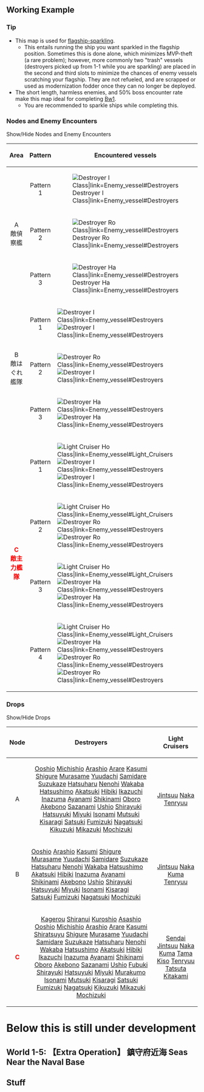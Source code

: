 ==Working Example==
{{LabSortieworld
| map = 1-1_Map.jpg
| difficulty = ☆
| item = None
| exp = 30
| code = 近海警備 (Coastal Waters Defense)
| jptext = 鎮守府正面近海の警備に出動せよ！
| entext = Mobilize for a patrol of the waters outside the naval base!
}}
===Tip===
*This map is used for [[Morale/Fatigue#Running_1-1_solo|flagship-sparkling]].
**This entails running the ship you want sparkled in the flagship position. Sometimes this is done alone, which minimizes MVP-theft (a rare problem); however, more commonly two "trash" vessels (destroyers picked up from 1-1 while you are sparkling) are placed in the second and third slots to minimize the chances of enemy vessels scratching your flagship. They are not refueled, and are scrapped or used as modernization fodder once they can no longer be deployed.
*The short length, harmless enemies, and 50% boss encounter rate make this map ideal for completing [[Quests#Bw1|Bw1]].
**You are recommended to sparkle ships while completing this.

===Nodes and Enemy Encounters===

<div class="mw-customtoggle-1-1-enemy globalbutton">Show/Hide Nodes and Enemy Encounters</div>

{| class="mw-collapsible mw-collapsed wikitable" id="mw-customcollapsible-1-1-enemy"
!Area
!Pattern
! width="500px" |Encountered vessels
!Form
|-
| colspan="1" rowspan="3" style="text-align: center;" |A<br />敵偵察艦
| style="text-align: center;" |Pattern 1
|[[File:DD I Class.png|Destroyer I Class|link=Enemy_vessel#Destroyers]]
| style="text-align: center;" rowspan="3" |{{Template:LineAhead}}
|-
| style="text-align: center;" |Pattern 2
|[[File:DD Ro Class.jpg|Destroyer Ro Class|link=Enemy_vessel#Destroyers]]
|-
| style="text-align: center;" |Pattern 3
|[[File:DD Ha Class.png|Destroyer Ha Class|link=Enemy_vessel#Destroyers]]
|-
| colspan="1" rowspan="3" style="text-align: center;" |B<br />敵はぐれ艦隊
| style="text-align: center;" |Pattern 1
|[[File:DD I Class.png|Destroyer I Class|link=Enemy_vessel#Destroyers]] [[File:DD I Class.png|Destroyer I Class|link=Enemy_vessel#Destroyers]]
| style="text-align: center;" rowspan="3" |{{Template:LineAhead}}
|-
| style="text-align: center;" |Pattern 2
|[[File:DD Ro Class.jpg|Destroyer Ro Class|link=Enemy_vessel#Destroyers]] [[File:DD I Class.png|Destroyer I Class|link=Enemy_vessel#Destroyers]]
|-
| style="text-align: center;" |Pattern 3
|[[File:DD Ha Class.png|Destroyer Ha Class|link=Enemy_vessel#Destroyers]] [[File:DD Ha Class.png|Destroyer Ha Class|link=Enemy_vessel#Destroyers]]
|-
| colspan="1" rowspan="4" style="text-align: center;" |'''<span class="wikicolor" style="color:Red">C<br />敵主力艦隊</span>'''
| style="text-align: center;" |Pattern 1
|[[File:CL Ho Class.png|Light Cruiser Ho Class|link=Enemy_vessel#Light_Cruisers]] [[File:DD I Class.png|Destroyer I Class|link=Enemy_vessel#Destroyers]] [[File:DD I Class.png|Destroyer I Class|link=Enemy_vessel#Destroyers]]
| style="text-align: center;" rowspan="4" |{{Template:LineAhead}}
|-
| style="text-align: center;" |Pattern 2
|[[File:CL Ho Class.png|Light Cruiser Ho Class|link=Enemy_vessel#Light_Cruisers]] [[File:DD Ro Class.jpg|Destroyer Ro Class|link=Enemy_vessel#Destroyers]] [[File:DD Ro Class.jpg|Destroyer Ro Class|link=Enemy_vessel#Destroyers]]
|-
| style="text-align: center;" |Pattern 3
|[[File:CL Ho Class.png|Light Cruiser Ho Class|link=Enemy_vessel#Light_Cruisers]] [[File:DD Ha Class.png|Destroyer Ha Class|link=Enemy_vessel#Destroyers]] [[File:DD Ha Class.png|Destroyer Ha Class|link=Enemy_vessel#Destroyers]]
|-
| style="text-align: center;" |Pattern 4
|[[File:CL Ho Class.png|Light Cruiser Ho Class|link=Enemy_vessel#Light_Cruisers]] [[File:DD Ha Class.png|Destroyer Ha Class|link=Enemy_vessel#Destroyers]] [[File:DD Ro Class.jpg|Destroyer Ro Class|link=Enemy_vessel#Destroyers]] [[File:DD Ro Class.jpg|Destroyer Ro Class|link=Enemy_vessel#Destroyers]]
|}

===Drops===
<div class="mw-customtoggle-1-1-drop globalbutton">Show/Hide Drops</div>
{| class="mw-collapsible mw-collapsed wikitable" id="mw-customcollapsible-1-1-drop"
!Node
!Destroyers
!Light Cruisers
|-
| style="text-align:center;" |A
| style="text-align:center;" |[[Ooshio]] [[Michishio]] [[Arashio]] [[Arare]] [[Kasumi]] [[Shigure]] [[Murasame]] [[Yuudachi]] [[Samidare]] [[Suzukaze]] [[Hatsuharu]] [[Nenohi]] [[Wakaba]] [[Hatsushimo]] [[Akatsuki]] [[Hibiki]] [[Ikazuchi]] [[Inazuma]] [[Ayanami]] [[Shikinami]] [[Oboro]] [[Akebono]] [[Sazanami]] [[Ushio]] [[Shirayuki]] [[Hatsuyuki]] [[Miyuki]] [[Isonami]] [[Mutsuki]] [[Kisaragi]] [[Satsuki]] [[Fumizuki]] [[Nagatsuki]] [[Kikuzuki]] [[Mikazuki]] [[Mochizuki]]
| style="text-align:center;" |[[Jintsuu]] [[Naka]] [[Tenryuu]]
|-
| style="text-align:center;" |B
|

<p style="text-align:center;">[[Ooshio]] [[Arashio]] [[Kasumi]] [[Shigure]] [[Murasame]] [[Yuudachi]] [[Samidare]] [[Suzukaze]] [[Hatsuharu]] [[Nenohi]] [[Wakaba]] [[Hatsushimo]] [[Akatsuki]] [[Hibiki]] [[Inazuma]] [[Ayanami]] [[Shikinami]] [[Akebono]] [[Ushio]] [[Shirayuki]] [[Hatsuyuki]] [[Miyuki]] [[Isonami]] [[Kisaragi]] [[Satsuki]] [[Fumizuki]] [[Nagatsuki]] [[Mochizuki]]</p>
| style="text-align:center;" |[[Jintsuu]] [[Naka]] [[Kuma]] [[Tenryuu]]
|-
| style="text-align:center;" |'''<span class="wikicolor" style="color:Red">C</span>'''
| style="text-align:center;" |[[Kagerou]] [[Shiranui]] [[Kuroshio]] [[Asashio]] [[Ooshio]] [[Michishio]] [[Arashio]] [[Arare]] [[Kasumi]] [[Shiratsuyu]] [[Shigure]] [[Murasame]] [[Yuudachi]] [[Samidare]] [[Suzukaze]] [[Hatsuharu]] [[Nenohi]] [[Wakaba]] [[Hatsushimo]] [[Akatsuki]] [[Hibiki]] [[Ikazuchi]] [[Inazuma]] [[Ayanami]] [[Shikinami]] [[Oboro]] [[Akebono]] [[Sazanami]] [[Ushio]] [[Fubuki]] [[Shirayuki]] [[Hatsuyuki]] [[Miyuki]] [[Murakumo]] [[Isonami]] [[Mutsuki]] [[Kisaragi]] [[Satsuki]] [[Fumizuki]] [[Nagatsuki]] [[Kikuzuki]] [[Mikazuki]] [[Mochizuki]]
| style="text-align:center;" |[[Sendai]] [[Jintsuu]] [[Naka]] [[Kuma]] [[Tama]] [[Kiso]] [[Tenryuu]] [[Tatsuta]] [[Kitakami]]
|}
=Below this is still under development=
=={{Anchor|1-5}}World 1-5: 【Extra Operation】 鎮守府近海 Seas Near the Naval Base==
{{LabSortieworld
| map = World_1-5.jpg
| difficulty = ☆☆☆☆☆
| item = None
| exp = 150
| code = 鎮守府近海対潜哨戒 (Anti-submarine Patrol in Seas Near the Naval Base)
| jptext = なるべく小編成の対潜哨戒部隊を編成し、鎮守府近海の出没する敵潜水艦を発見・制圧せよ！
| entext = Form a small anti-submarine patrol fleet, discover and suppress the enemy submarines deployed in seas near the naval base!}}

==Stuff==
{{LabSortieworld
| map = World_1-5.jpg
| difficulty = ☆☆☆☆☆☆☆☆☆☆☆
| item = {{ammo}}
| exp =  450
| code = 第二次サーモン海戦 ([[wikipedia:Battle_of_the_Eastern_Solomons|Second Battle of the Solomon Sea]])
| jptext = 南方海域に敵の有力な機動部隊の接近が確認された。空母機動部隊を以て、これを迎撃せよ！
| entext = The approach of a powerful enemy task force has been confirmed in southern waters.  Form a carrier task force and intercept it!
}}